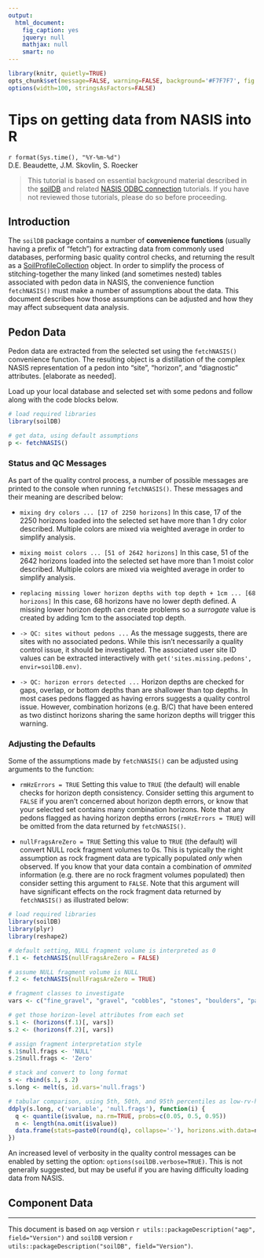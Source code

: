 ---
output:
  html_document:
    fig_caption: yes
    jquery: null
    mathjax: null
    smart: no
---

```{r setup, echo=FALSE, results='hide'}
library(knitr, quietly=TRUE)
opts_chunk$set(message=FALSE, warning=FALSE, background='#F7F7F7', fig.align='center', fig.retina=1, dev='png', tidy=FALSE, verbose=FALSE)
options(width=100, stringsAsFactors=FALSE)
```

# Tips on getting data from NASIS into R
`r format(Sys.time(), "%Y-%m-%d")`
<br>D.E. Beaudette, J.M. Skovlin, S. Roecker

> This tutorial is based on essential background material described in the [soilDB](https://r-forge.r-project.org/scm/viewvc.php/*checkout*/docs/soilDB/soilDB-Intro.html?root=aqp) and related [NASIS ODBC connection](https://r-forge.r-project.org/scm/viewvc.php/*checkout*/docs/soilDB/setup_local_nasis.html?root=aqp) tutorials. If you have not reviewed those tutorials, please do so before proceeding.

## Introduction
The `soilDB` package contains a number of **convenience functions** (usually having a prefix of "fetch") for extracting data from commonly used databases, performing basic quality control checks, and returning the result as a [SoilProfileCollection](https://r-forge.r-project.org/scm/viewvc.php/*checkout*/docs/aqp/aqp-intro.html?root=aqp) object. In order to simplify the process of stitching-together the many linked (and sometimes nested) tables associated with pedon data in NASIS, the convenience function `fetchNASIS()` must make a number of assumptions about the data. This document describes how those assumptions can be adjusted and how they may affect subsequent data analysis.

## Pedon Data
Pedon data are extracted from the selected set using the `fetchNASIS()` convenience function. The resulting object is a distillation of the complex NASIS representation of a pedon into "site", "horizon", and "diagnostic" attributes. [elaborate as needed]. 

Load up your local database and selected set with some pedons and follow along with the code blocks below.

```{r get-pedon-data, results='hide', eval=FALSE}
# load required libraries
library(soilDB)

# get data, using default assumptions
p <- fetchNASIS()
```

### Status and QC Messages ###
As part of the quality control process, a number of possible messages are printed to the console when running `fetchNASIS()`. These messages and their meaning are described below:

* `mixing dry colors ... [17 of 2250 horizons]`
In this case, 17 of the 2250 horizons loaded into the selected set have more than 1 dry color described. Multiple colors are mixed via weighted average in order to simplify analysis.

* `mixing moist colors ... [51 of 2642 horizons]`
In this case, 51 of the 2642 horizons loaded into the selected set have more than 1 moist color described. Multiple colors are mixed via weighted average in order to simplify analysis.

* `replacing missing lower horizon depths with top depth + 1cm ... [68 horizons]`
In this case, 68 horizons have no lower depth defined. A missing lower horizon depth can create problems so a *surrogate* value is created by adding 1cm to the associated top depth.

* `-> QC: sites without pedons ...`
As the message suggests, there are sites with no associated pedons. While this isn't necessarily a quality control issue, it should be investigated. The associated user site ID values can be extracted interactively with `get('sites.missing.pedons', envir=soilDB.env)`.

* `-> QC: horizon errors detected ...`
Horizon depths are checked for gaps, overlap, or bottom depths than are shallower than top depths. In most cases pedons flagged as having errors suggests a quality control issue. However, combination horizons (e.g. B/C) that have been entered as two distinct horizons sharing the same horizon depths will trigger this warning.

### Adjusting the Defaults ###
Some of the assumptions made by `fetchNASIS()` can be adjusted using arguments to the function:

* `rmHzErrors = TRUE`
Setting this value to `TRUE` (the default) will enable checks for horizon depth consistency. Consider setting this argument to `FALSE` if you aren't concerned about horizon depth errors, or know that your selected set contains many combination horizons. Note that any pedons flagged as having horizon depths errors (`rmHzErrors = TRUE`) will be omitted from the data returned by `fetchNASIS()`.

* `nullFragsAreZero = TRUE`
Setting this value to `TRUE` (the default) will convert NULL rock fragment volumes to 0s. This is typically the right assumption as rock fragment data are typically populated *only* when observed. If you know that your data contain a combination of *ommited* information (e.g. there are no rock fragment volumes populated) then consider setting this argument to `FALSE`. Note that this argument will have significant effects on the rock fragment data returned by `fetchNASIS()` as illustrated below:

```{r null-frags-demo}
# load required libraries
library(soilDB)
library(plyr)
library(reshape2)

# default setting, NULL fragment volume is interpreted as 0
f.1 <- fetchNASIS(nullFragsAreZero = FALSE)

# assume NULL fragment volume is NULL
f.2 <- fetchNASIS(nullFragsAreZero = TRUE)

# fragment classes to investigate
vars <- c("fine_gravel", "gravel", "cobbles", "stones", "boulders", "paragravel", "paracobbles", "channers", "flagstones")

# get those horizon-level attributes from each set
s.1 <- (horizons(f.1)[, vars])
s.2 <- (horizons(f.2)[, vars])

# assign fragment interpretation style
s.1$null.frags <- 'NULL'
s.2$null.frags <- 'Zero'

# stack and convert to long format
s <- rbind(s.1, s.2)
s.long <- melt(s, id.vars='null.frags')

# tabular comparison, using 5th, 50th, and 95th percentiles as low-rv-high
ddply(s.long, c('variable', 'null.frags'), function(i) {
  q <- quantile(i$value, na.rm=TRUE, probs=c(0.05, 0.5, 0.95))
  n <- length(na.omit(i$value))
  data.frame(stats=paste0(round(q), collapse='-'), horizons.with.data=n)
})
```

An increased level of verbosity in the quality control messages can be enabled by setting the option: `options(soilDB.verbose=TRUE)`. This is not generally suggested, but may be useful if you are having difficulty loading data from NASIS.


## Component Data ##


----------------------------
This document is based on `aqp` version `r utils::packageDescription("aqp", field="Version")` and `soilDB` version `r utils::packageDescription("soilDB", field="Version")`.